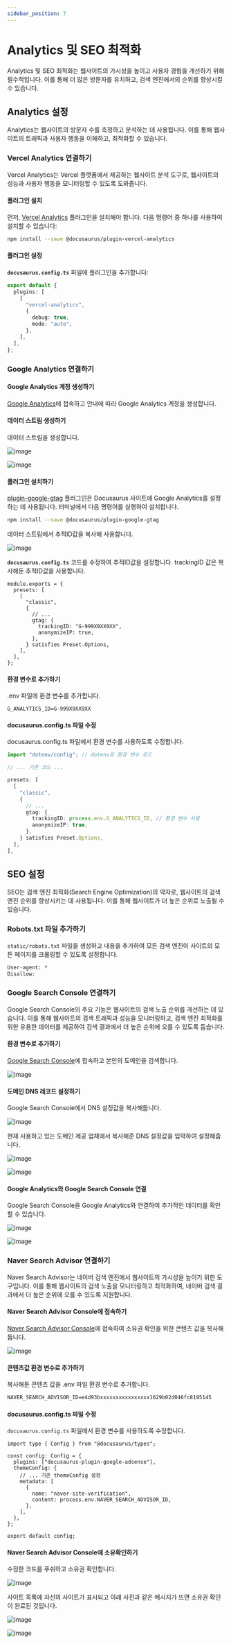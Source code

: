```yaml
---
sidebar_position: 7
---
```


# Analytics 및 SEO 최적화

Analytics 및 SEO 최적화는 웹사이트의 가시성을 높이고 사용자 경험을 개선하기 위해 필수적입니다. 이를 통해 더 많은 방문자를 유치하고, 검색 엔진에서의 순위를 향상시킬 수 있습니다.

## Analytics 설정

Analytics는 웹사이트의 방문자 수를 측정하고 분석하는 데 사용됩니다. 이를 통해 웹사이트의 트래픽과 사용자 행동을 이해하고, 최적화할 수 있습니다.

### Vercel Analytics 연결하기

Vercel Analytics는 Vercel 플랫폼에서 제공하는 웹사이트 분석 도구로, 웹사이트의 성능과 사용자 행동을 모니터링할 수 있도록 도와줍니다.

#### 플러그인 설치

먼저, [Vercel Analytics](https://docusaurus.io/docs/api/plugins/@docusaurus/plugin-vercel-analytics) 플러그인을 설치해야 합니다. 다음 명령어 중 하나를 사용하여 설치할 수 있습니다:

```bash
npm install --save @docusaurus/plugin-vercel-analytics
```

#### 플러그인 설정

**`docusaurus.config.ts`** 파일에 플러그인을 추가합니다:

```ts
export default {
  plugins: [
    [
      "vercel-analytics",
      {
        debug: true,
        mode: "auto",
      },
    ],
  ],
};
```

### Google Analytics 연결하기

#### Google Analytics 계정 생성하기

[Google Analytics](https://analytics.google.com/)에 접속하고 안내에 따라 Google Analytics 계정을 생성합니다.

#### 데이터 스트림 생성하기

데이터 스트림을 생성합니다.

![image](img/image-000.png)

![image](img/image-001.png)

#### 플러그인 설치하기

[plugin-google-gtag](https://docusaurus.io/docs/api/plugins/@docusaurus/plugin-google-gtag) 플러그인은 Docusaurus 사이트에 Google Analytics를 설정하는 데 사용됩니다. 터미널에서 다음 명령어를 실행하여 설치합니다.

```bash
npm install --save @docusaurus/plugin-google-gtag
```

데이터 스트림에서 추적ID값을 복사해 사용합니다.

![image](img/image-002.png)

**`docusaurus.config.ts`** 코드를 수정하여 추적ID값을 설정합니다. trackingID 값은 복사해둔 추적ID값을 사용합니다.

```tsx
module.exports = {
  presets: [
    [
      "classic",
      {
        // ...
        gtag: {
          trackingID: "G-999X9XX9XX",
          anonymizeIP: true,
        },
      } satisfies Preset.Options,
    ],
  ],
};
```

#### 환경 변수로 추가하기

.env 파일에 환경 변수를 추가합니다.

```
G_ANALYTICS_ID=G-999X9XX9XX
```

#### docusaurus.config.ts 파일 수정

docusaurus.config.ts 파일에서 환경 변수를 사용하도록 수정합니다.

```ts
import "dotenv/config"; // dotenv로 환경 변수 로드

// ... 기존 코드 ...

presets: [
  [
    "classic",
    {
      // ...
      gtag: {
        trackingID: process.env.G_ANALYTICS_ID, // 환경 변수 사용
        anonymizeIP: true,
      },
    } satisfies Preset.Options,
  ],
],
```

## SEO 설정

SEO는 검색 엔진 최적화(Search Engine Optimization)의 약자로, 웹사이트의 검색 엔진 순위를 향상시키는 데 사용됩니다. 이를 통해 웹사이트가 더 높은 순위로 노출될 수 있습니다.

### Robots.txt 파일 추가하기

`static/robots.txt` 파일을 생성하고 내용을 추가하여 모든 검색 엔진이 사이트의 모든 페이지를 크롤링할 수 있도록 설정합니다.

```txt
User-agent: *
Disallow:
```

### Google Search Console 연결하기

Google Search Console의 주요 기능은 웹사이트의 검색 노출 순위를 개선하는 데 있습니다. 이를 통해 웹사이트의 검색 트래픽과 성능을 모니터링하고, 검색 엔진 최적화를 위한 유용한 데이터를 제공하여 검색 결과에서 더 높은 순위에 오를 수 있도록 돕습니다.

#### 환경 변수로 추가하기

[Google Search Console](https://search.google.com/search-console/about)에 접속하고 본인의 도메인을 검색합니다.

![image](img/image-003.png)

#### 도메인 DNS 레코드 설정하기

Google Search Console에서 DNS 설정값을 복사해둡니다.

![image](img/image-004.png)

현재 사용하고 있는 도메인 제공 업체에서 복사해준 DNS 설정값을 입력하여 설정해줍니다.

![image](img/image-005.png)

![image](img/image-006.png)

#### Google Analytics와 Google Search Console 연결

Google Search Console을 Google Analytics와 연결하여 추가적인 데이터를 확인할 수 있습니다.

![image](img/image-007.png)

![image](img/image-008.png)

### Naver Search Advisor 연결하기

Naver Search Advisor는 네이버 검색 엔진에서 웹사이트의 가시성을 높이기 위한 도구입니다. 이를 통해 웹사이트의 검색 노출을 모니터링하고 최적화하여, 네이버 검색 결과에서 더 높은 순위에 오를 수 있도록 지원합니다.

#### Naver Search Advisor Console에 접속하기

[Naver Search Advisor Console](https://searchadvisor.naver.com/console/board)에 접속하여 소유권 확인을 위한 콘텐츠 값을 복사해둡니다.

![image](img/image-009.png)

#### 콘텐츠값 환경 변수로 추가하기

복사해둔 콘텐츠 값을 .env 파일 환경 변수로 추가합니다.

```markdown
NAVER_SEARCH_ADVISOR_ID=e4d93bxxxxxxxxxxxxxxxx1629b02d046fc8195145
```

#### docusaurus.config.ts 파일 수정

`docusaurus.config.ts` 파일에서 환경 변수를 사용하도록 수정합니다.

```tsx
import type { Config } from "@docusaurus/types";

const config: Config = {
  plugins: ["docusaurus-plugin-google-adsense"],
  themeConfig: {
    // ... 기존 themeConfig 설정
    metadata: [
      {
        name: "naver-site-verification",
        content: process.env.NAVER_SEARCH_ADVISOR_ID,
      },
    ],
  },
};

export default config;
```

#### Naver Search Advisor Console에 소유확인하기

수정한 코드를 푸쉬하고 소유권 확인합니다.

![image](img/image-010.png)

사이트 목록에 자신의 사이트가 표시되고 아래 사진과 같은 메시지가 뜨면 소유권 확인이 완료된 것입니다.

![image](img/image-011.png)

![image](img/image-012.png)

